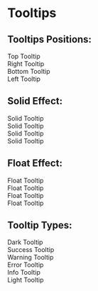 
<Meta title="Tooltips" component={Tooltip} />

# Tooltips

<Story name="Tooltip">
  <div style={{ display: "flex", flexDirection: "column", gap: "3rem" }}>
    <h2 style={{ color: "gray" }}>Tooltips Positions:</h2>
    <div
      style={{
        display: "grid",
        gridTemplateColumns: "repeat(4, 1fr)"
      }}
    >
      <Tooltip place="top" tip="Top">
        <div
          style={{
            minWidth: "100px",
            padding: "10px",
            border: "1px solid black",
            borderRadius: "6px"
          }}
        >
          Top Tooltip
        </div>
      </Tooltip>
      <Tooltip place="right" tip="Right">
        <div
          style={{
            minWidth: "100px",
            padding: "10px",
            border: "1px solid black",
            borderRadius: "6px"
          }}
        >
          Right Tooltip
        </div>
      </Tooltip>
      <Tooltip place="bottom" tip="Bottom">
        <div
          style={{
            minWidth: "100px",
            padding: "10px",
            border: "1px solid black",
            borderRadius: "6px"
          }}
        >
          Bottom Tooltip
        </div>
      </Tooltip>
      <Tooltip place="left" tip="left">
        <div
          style={{
            minWidth: "100px",
            padding: "10px",
            border: "1px solid black",
            borderRadius: "6px"
          }}
        >
          Left Tooltip
        </div>
      </Tooltip>
    </div>
    <h2 style={{ color: "gray" }}>Solid Effect:</h2>
    <div
      style={{
        display: "grid",
        gridTemplateColumns: "repeat(4, 1fr)"
      }}
    >
      <Tooltip tip="Solid" effect="solid">
        <div
          style={{
            minWidth: "100px",
            padding: "10px",
            border: "1px solid black",
            borderRadius: "6px"
          }}
        >
          Solid Tooltip
        </div>
      </Tooltip>
      <Tooltip tip="Solid" effect="solid">
        <div
          style={{
            minWidth: "100px",
            padding: "10px",
            border: "1px solid black",
            borderRadius: "6px"
          }}
        >
          Solid Tooltip
        </div>
      </Tooltip>
      <Tooltip tip="Solid" effect="solid">
        <div
          style={{
            minWidth: "100px",
            padding: "10px",
            border: "1px solid black",
            borderRadius: "6px"
          }}
        >
          Solid Tooltip
        </div>
      </Tooltip>
      <Tooltip tip="Solid" effect="solid">
        <div
          style={{
            minWidth: "100px",
            padding: "10px",
            border: "1px solid black",
            borderRadius: "6px"
          }}
        >
          Solid Tooltip
        </div>
      </Tooltip>
    </div>
    <h2 style={{ color: "gray" }}>Float Effect:</h2>
    <div
      style={{
        display: "grid",
        gridTemplateColumns: "repeat(4, 1fr)"
      }}
    >
      <Tooltip tip="Float" effect="float">
        <div
          style={{
            minWidth: "100px",
            padding: "10px",
            border: "1px solid black",
            borderRadius: "6px"
          }}
        >
          Float Tooltip
        </div>
      </Tooltip>
      <Tooltip tip="Float" effect="float">
        <div
          style={{
            minWidth: "100px",
            padding: "10px",
            border: "1px solid black",
            borderRadius: "6px"
          }}
        >
          Float Tooltip
        </div>
      </Tooltip>
      <Tooltip tip="Float" effect="float">
        <div
          style={{
            minWidth: "100px",
            padding: "10px",
            border: "1px solid black",
            borderRadius: "6px"
          }}
        >
          Float Tooltip
        </div>
      </Tooltip>
      <Tooltip tip="Float" effect="float">
        <div
          style={{
            minWidth: "100px",
            padding: "10px",
            border: "1px solid black",
            borderRadius: "6px"
          }}
        >
          Float Tooltip
        </div>
      </Tooltip>
    </div>
    <h2 style={{ color: "gray" }}>Tooltip Types:</h2>
    <div
      style={{
        display: "grid",
        gridTemplateColumns: "repeat(4, 1fr)",
        gap: "4rem 0"
      }}
    >
      <Tooltip tip="dark" type="dark">
        <div
          style={{
            minWidth: "100px",
            padding: "10px",
            border: "1px solid black",
            borderRadius: "6px"
          }}
        >
          Dark Tooltip
        </div>
      </Tooltip>
      <Tooltip tip="success" type="success">
        <div
          style={{
            minWidth: "100px",
            padding: "10px",
            border: "1px solid black",
            borderRadius: "6px"
          }}
        >
          Success Tooltip
        </div>
      </Tooltip>
      <Tooltip tip="warning" type="warning">
        <div
          style={{
            minWidth: "100px",
            padding: "10px",
            border: "1px solid black",
            borderRadius: "6px"
          }}
        >
          Warning Tooltip
        </div>
      </Tooltip>
      <Tooltip tip="error" type="error">
        <div
          style={{
            minWidth: "100px",
            padding: "10px",
            border: "1px solid black",
            borderRadius: "6px"
          }}
        >
          Error Tooltip
        </div>
      </Tooltip>
      <Tooltip tip="info" type="info">
        <div
          style={{
            minWidth: "100px",
            padding: "10px",
            border: "1px solid black",
            borderRadius: "6px"
          }}
        >
          Info Tooltip
        </div>
      </Tooltip>
      <Tooltip tip="light" type="light">
        <div
          style={{
            minWidth: "100px",
            padding: "10px",
            border: "1px solid black",
            borderRadius: "6px"
          }}
        >
          Light Tooltip
        </div>
      </Tooltip>
    </div>
  </div>
</Story>
